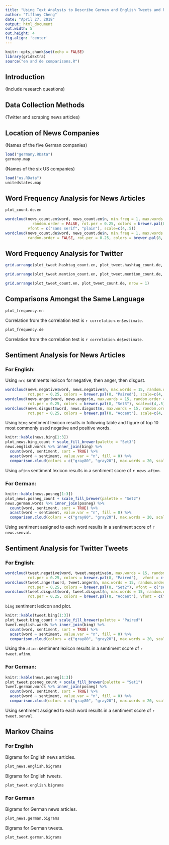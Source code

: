 ```yaml
---
title: "Using Text Analysis to Describe German and English Tweets and News Articles"
author: "Tiffany Cheng"
date: "April 27, 2018"
output: html_document
out.width: 5
out.height: 4
fig.align: 'center'
---
```


```r
knitr::opts_chunk$set(echo = FALSE)
library(gridExtra)
source("en and de comparisons.R")
```

## Introduction
(Include research questions)

## Data Collection Methods
(Twitter and scraping news articles)

## Location of News Companies
(Names of the five German companies)

```r
load("germany.RData")
germany.map
```

(Names of the six US companies)

```r
load("us.RData")
unitedstates.map
```

## Word Frequency Analysis for News Articles

```r
plot_count.de.en
```

```r
wordcloud(news_count.en$word, news_count.en$n, min.freq = 1, max.words = 50, 
            random.order = FALSE, rot.per = 0.25, colors = brewer.pal(8, "Dark2"),
          vfont = c("sans serif", "plain"), scale=c(4,.5))
wordcloud(news_count.de$word, news_count.de$n, min.freq = 1, max.words = 50, 
          random.order = FALSE, rot.per = 0.25, colors = brewer.pal(8, "Dark2"), scale=c(4,.5))
```


## Word Frequency Analysis for Twitter

```r
grid.arrange(plot_tweet.hashtag_count.en, plot_tweet.hashtag_count.de, nrow = 1)
```

```r
grid.arrange(plot_tweet.mention_count.en, plot_tweet.mention_count.de, nrow = 1)
```

```r
grid.arrange(plot_tweet_count.en, plot_tweet_count.de, nrow = 1)
```

## Comparisons Amongst the Same Language

```r
plot_frequency.en
```

Correlation from the correlation test is `r correlation.en$estimate`.

```r
plot_frequency.de
```

Correlation from the correlation test is `r correlation.de$estimate`.

## Sentiment Analysis for News Articles

### For English: 

Using `nrc` sentiments lexicon for negative, then anger, then disgust.

```r
wordcloud(news.negative$word, news.negative$n, max.words = 15, random.order = FALSE, 
          rot.per = 0.25, colors = brewer.pal(8, "Paired"), scale=c(4,.5))
wordcloud(news.anger$word, news.anger$n, max.words = 15, random.order = FALSE, 
          rot.per = 0.25, colors = brewer.pal(8, "Set3"), scale=c(4,.5))
wordcloud(news.disgust$word, news.disgust$n, max.words = 15, random.order = FALSE, 
          rot.per = 0.25, colors = brewer.pal(8, "Accent"), scale=c(4,.5))
```

Using `bing` sentiment lexicon results in following table and figure of top 10 most commonly used negative and positive words.

```r
knitr::kable(news.bing[1:3])
plot_news.bing_count + scale_fill_brewer(palette = "Set3")
news.english.words %>% inner_join(bing) %>%
  count(word, sentiment, sort = TRUE) %>%
  acast(word ~ sentiment, value.var = "n", fill = 0) %>%
  comparison.cloud(colors = c("gray80", "gray20"), max.words = 20, scale=c(4,.5))
```

Using `afinn` sentiment lexicon results in a sentiment score of `r news.afinn`.


### For German:

```r
knitr::kable(news.posneg[1:3])
plot_news.posneg_count + scale_fill_brewer(palette = "Set2")
news.german.words %>% inner_join(posneg) %>%
  count(word, sentiment, sort = TRUE) %>%
  acast(word ~ sentiment, value.var = "n", fill = 0) %>%
  comparison.cloud(colors = c("gray80", "gray20"), max.words = 20, scale=c(4,.5))
```

Using sentiment assigned to each word results in a sentiment score of `r news.senval`.

## Sentiment Analysis for Twitter Tweets

### For English:

```r
wordcloud(tweet.negative$word, tweet.negative$n, max.words = 15, random.order = FALSE, 
          rot.per = 0.25, colors = brewer.pal(8, "Paired"),  vfont = c("serif", "plain"), scale=c(4,.5))
wordcloud(tweet.anger$word, tweet.anger$n, max.words = 15, random.order = FALSE, 
          rot.per = 0.25, colors = brewer.pal(8, "Set2"), vfont = c("serif", "plain"), scale=c(4,.5))
wordcloud(tweet.disgust$word, tweet.disgust$n, max.words = 15, random.order = FALSE, 
          rot.per = 0.25, colors = brewer.pal(8, "Accent"), vfont = c("serif", "plain"), scale=c(4,.5))
```

`bing` sentiment lexicon and plot.

```r
knitr::kable(tweet.bing[1:3])
plot_tweet.bing_count + scale_fill_brewer(palette = "Paired")
tweet.english.words %>% inner_join(bing) %>%
  count(word, sentiment, sort = TRUE) %>%
  acast(word ~ sentiment, value.var = "n", fill = 0) %>%
  comparison.cloud(colors = c("gray80", "gray20"), max.words = 20, scale=c(4,.5))
```

Using the `afinn` sentiment lexicon results in a sentiment score of `r tweet.afinn`.

### For German:

```r
knitr::kable(news.posneg[1:3])
plot_tweet.posneg_count + scale_fill_brewer(palette = "Set1")
tweet.german.words %>% inner_join(posneg) %>%
  count(word, sentiment, sort = TRUE) %>%
  acast(word ~ sentiment, value.var = "n", fill = 0) %>%
  comparison.cloud(colors = c("gray80", "gray20"), max.words = 20, scale=c(4,.5))
```

Using sentiment assigned to each word results in a sentiment score of `r tweet.senval`.

## Markov Chains

### For English

Bigrams for English news articles.

```r
plot_news.english.bigrams
```

Bigrams for English tweets.

```r
plot_tweet.english.bigrams
```

### For German

Bigrams for German news articles.

```r
plot_news.german.bigrams
```

Bigrams for German tweets.

```r
plot_tweet.german.bigrams
```

